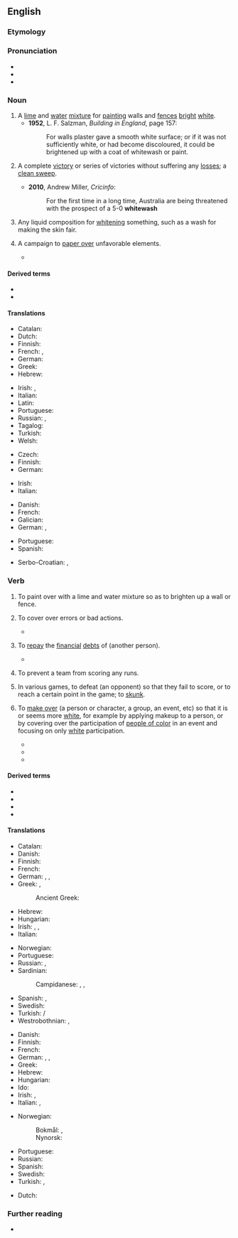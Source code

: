==English==

===Etymology===
{{compound|en|white|wash}}

===Pronunciation===
* {{IPA|en|/ˈwaɪtwɒʃ/}}
* {{audio|en|En-au-whitewash.ogg|Audio (AU)}}
* {{rhymes|en|aɪtwɒʃ}}

===Noun===
{{en-noun|~|es}}

# A [[lime]] and [[water]] [[mixture]] for [[painting]] walls and [[fence]]s [[bright]] [[white]].
#* '''1952''', L. F. Salzman, ''Building in England'', page 157:
#*: For walls plaster gave a smooth white surface; or if it was not sufficiently white, or had become discoloured, it could be brightened up with a coat of whitewash or paint.
# {{lb|en|sports}} A complete [[victory]] or series of victories without suffering any [[loss]]es; a [[clean sweep]].
#* '''2010''', Andrew Miller, ''Cricinfo'':
#*: For the first time in a long time, Australia are being threatened with the prospect of a 5-0 '''whitewash'''
# {{lb|en|obsolete}} Any liquid composition for [[whiten]]ing something, such as a wash for making the skin fair.
#: {{rfquotek|en|Addison}}
# {{lb|en|politics}} A campaign to [[paper over]] unfavorable elements.
#: {{ant|en|blackwash}}
#* {{quote-web
|en
|date=2018-01-24
|author=Hannah Beech
|author2=Rick Gladstone
|title=Citing ‘Whitewash,’ Bill Richardson Quits Rohingya Post
|work=New York Times
|url=https://www.nytimes.com/2018/01/24/world/asia/bill-richardson-myanmar-rohingya.html
|passage=“She has developed an arrogance of power,” Mr. Richardson said by telephone during a layover in Tokyo on his way back to New Mexico from Myanmar. “I’ve known her a long time and am fond of her, but she basically is unwilling to listen to bad news, and I don’t want to be part of a '''whitewash'''.”}}

====Derived terms====
* {{l|en|whitewashing}}
* {{l|en|whitewashed}}

====Translations====
{{trans-top|lime and water mixture}}
* Catalan: {{t+|ca|blanquejat|m}}
* Dutch: {{t+|nl|witkalk}}
* Finnish: {{t|fi|kalkkivelli}}
* French: {{t+|fr|lait de chaux}}, {{t+|fr|badigeon|m}}
* German: {{t+|de|Tünche|f}}
* Greek: {{t+|el|ασβεστόνερο|n}}
* Hebrew: {{t|he|סִיד|m|tr=sid}}
{{trans-mid}}
* Irish: {{t|ga|aoldath|m}}, {{t|ga|aol|m}}
* Italian: {{t+|it|calce|f}}
* Latin: {{t|la|albarium|n}}
* Portuguese: {{t+|pt|cal|f}}
* Russian: {{t|ru|известко́вый раство́р|m}}, {{t+|ru|побе́лка|f}}
* Tagalog: {{t|tl|apog na pampinta}}
* Turkish: {{t+|tr|badana}}
* Welsh: {{t|cy|gwyngalch|m}}
{{trans-bottom}}

{{trans-top|victory}}
* Czech: {{t+|cs|kanár|m}}
* Finnish: {{t+|fi|murskavoitto}}
* German: {{t|de|Zu-null-Sieg|m}}
{{trans-mid}}
* Irish: {{t|ga|[[bua]] [[gan]] [[scór]] a [[géilleadh|ghéilleadh]]|m}}
* Italian: {{t+|it|cappotto|m}}
{{trans-bottom}}

{{trans-top|campaign to paper over unfavorable elements.}}
* Danish: {{t|da|hvidvask|c}}
* French: {{t+|fr|blanchir}}
* Galician: {{t+|gl|branquear}}
* German: {{t+|de|reinwaschen}}, {{t|de|schönfärben}}
{{trans-mid}}
* Portuguese: {{t+|pt|branquear}}
* Spanish: {{t+|es|blanquear}}
{{trans-bottom}}

{{checktrans-top}}
* Serbo-Croatian: {{t+check|sh|belilo|n}}, {{t+check|sh|kreč|m}}
{{trans-mid}}
{{trans-bottom}}

===Verb===
{{en-verb|es}}

# To paint over with a lime and water mixture so as to brighten up a wall or fence.
#: {{ux|en|The houses looked very bright when they '''whitewashed''' the whole neighborhood}}
# {{lb|en|figurative}} To cover over errors or bad actions.
#: {{ant|en|blackwash}}
#: {{ux|en|In his sermon, the minister didn't try to '''whitewash''' over the sins of his church.}}
#* {{quote-web
|en
|date=2015-11-12
|author=Se-Woong Koo
|title=South Korea’s Textbook Whitewash
|work=New York Times
|url=https://www.nytimes.com/2015/11/13/opinion/south-koreas-textbook-whitewash.html
|passage=The books have yet to be written. But there is no question that Ms. Park and her Saenuri Party will '''whitewash''' the past to bolster the conservative cause at the expense of the education system and South Korea’s international reputation as a democracy, and harm Seoul’s attempt to hold Japan accountable for its wartime conduct.}}
# {{lb|en|dated|transitive}} To [[repay]] the [[financial]] [[debt]]s of (another person).
#* {{Q|en|Dickens|The Pickwick Papers|43|quote=Meanwhile, Sam, having been formally introduced to the '''whitewashed''' gentleman and his friends, as the offspring of Mr. Weller, of the Belle Savage, was treated with marked distinction, and invited to regale himself with them in honour of the occasion—an invitation which he was by no means backward in accepting.}}
# {{lb|en|baseball|slang|dated|late|19th century|archaic}} To prevent a team from scoring any runs.
# {{lb|en|US|UK|slang}} In various games, to defeat (an opponent) so that they fail to score, or to reach a certain point in the game; to [[skunk]].
# {{lb|en|pejorative}} To [[make over]] (a person or character, a group, an event, etc) so that it is or seems more [[white]], for example by applying makeup to a person, or by covering over the participation of [[people of color]] in an event and focusing on only [[white]] participation.
#* {{quote-web|en|author=Ernest Owens|date=2015-06-08|url=https://www.huffingtonpost.com/ernest-owens/hollywood-dont-you-dare-w_b_7946860.html|work=HuffPost|title=Hollywood, Don't You Dare Whitewash Stonewall|passage=If you appreciate historical accuracy and fair inclusion, don’t go see this film. If you don’t want to fuel the economy at another Hollywood attempt of '''whitewashing''' American history, don’t give any aspect of this film a single dime or promotion.}} <!--not durable and so doesn't count towards ATTEST, but is acceptable as a good illustration of use-->
#* {{quote-web|en|title=Ghost in the Shell’s whitewashing: does Hollywood have an Asian problem?|author=Steve Rose|date=2017-03-31|work=The Guardian|url=https://www.theguardian.com/film/2017/mar/31/ghost-in-the-shells-whitewashing-does-hollywood-have-an-asian-problem|passage=From Scarlett Johansson’s heroine in the remake of the anime classic to Tilda Swinton as a Himalayan high priest in Doctor Strange, the film industry stands accused of '''whitewashing''' Asian characters and culture. Does it have a defence?}}
#* {{quote-web|en|title=Naomi Osaka sponsor apologises for 'whitewashing' tennis star in ad|author=Justin McCurry|date=2019-01-23|work=The Guardian|url=https://www.theguardian.com/sport/2019/jan/23/naomi-osaka-sponsor-apologises-for-whitewashing-tennis-star-in-ad|passage=The ad, which also features her compatriot Kei Nishikori, drew criticism on social media, with many users accusing Nissin of '''whitewashing''' Osaka, whose mother is Japanese.}}

====Derived terms====
* {{l|en|bluewash}}
* {{l|en|greenwash}}
* {{l|en|pinkwash}}
* {{l|en|brownwash}}

====Translations====
{{trans-top|paint}}
* Catalan: {{t+|ca|emblanquinar}}
* Danish: {{t|da|hvidkalke}}
* Finnish: {{t+|fi|kalkita}}
* French: {{t+|fr|badigeonner}}
* German: {{l|de|etwas}} {{l|de|weiß}} {{t+|de|anstreichen}}, {{t+|de|weißen}}, {{t+|de|weißeln}}
* Greek: {{t+|el|ασπρίζω}}, {{t+|el|ασβεστώνω}}
*: Ancient Greek: {{t|grc|κονιάω}}
* Hebrew: {{t|he|סִיֵּד|tr=siyyéd}}
* Hungarian: {{t+|hu|meszel}}
* Irish: {{t|ga|aol}}, {{t|ga|aoldathaigh}}, {{t|ga|aoldath a chur ar}}
* Italian: {{t+|it|imbiancare}}
{{trans-mid}}
* Norwegian: {{t|no|hvitkalke}}
* Portuguese: {{t+|pt|caiar}}
* Russian: {{t+|ru|бели́ть|impf}}, {{t+|ru|побели́ть|pf}}
* Sardinian:
*: Campidanese: {{t|sc|candéssiri}}, {{t|sc|scandèssiri}}, {{t|sc|imbarchinài}}
* Spanish: {{t+|es|blanquear}}, {{t+|es|encalar}}
* Swedish: {{t+|sv|vitmena}}
* Turkish: {{l|tr|beyaza}} {{t+|tr|badanalamak}}/{{t+|tr|boyamak}}
* Westrobothnian: {{t|gmq-bot|smeekk}}, {{t|gmq-bot|smeets}}
{{trans-bottom}}

{{trans-top|cover errors}}
* Danish: {{t|da|hvidvaske}}
* Finnish: {{t+|fi|peitellä}}
* French: {{t+|fr|blanchir}}
* German: {{qualifier|sb.}} {{l|de|jemanden}} {{t+|de|reinwaschen}}, {{qualifier|sth.}} {{l|de|etwas}} {{t|de|schönfärben}}, {{qualifier|sth.}} {{l|de|etwas}} {{t+|de|beschönigen}}
* Greek: {{t|el|καλύπτω λάθη}}
* Hebrew: {{t+|he|טִיֵּחַ|tr=tiyyé'aẖ}}
* Hungarian: {{t|hu|tisztára mos}}
* Ido: {{t+|io|velizar}}
* Irish: {{t|ga|ceil}}, {{t|ga|cuir i bhfolach}}
* Italian: {{t|it|lavare via}}, {{t+|it|cancellare}}
{{trans-mid}}
* Norwegian:
*: Bokmål: {{t|nb|hvitvaske}}, {{t|nb|kvitvaske}}
*: Nynorsk: {{t|nn|kvitvaske}}
* Portuguese: {{t+|pt|encobrir}}
* Russian: {{t+|ru|обели́ть|pf}}
* Spanish: {{t+|es|encubrir}}
* Swedish: {{t+|sv|vitmena}}
* Turkish: {{qualifier|sb.}} {{t+|tr|aklamak}}, {{qualifier|sth.}} {{t+|tr|temize çıkarmak}}
{{trans-bottom}}

{{checktrans-top}}
* Dutch: {{t+|nl|witten}}
{{trans-mid}}
{{trans-bottom}}

===Further reading===
* {{pedia}}